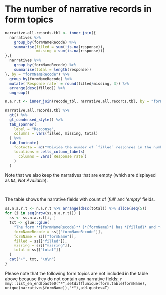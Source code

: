 # The number of narrative records in form topics {-}

```r
narrative.all.records.tbl <- inner_join({
  narratives %>% 
    group_by(formNameRecode) %>% 
    summarise(filled = sum(!is.na(response)),
              missing = sum(is.na(response)))
},{
  narratives %>% 
    group_by(formNameRecode) %>% 
    summarise(total = length(response))
}, by = "formNameRecode") %>%
  group_by(formNameRecode) %>% 
  mutate(`Response rate` = round(filled/missing, 3)) %>% 
  arrange(desc(filled)) %>% 
  ungroup()

n.a.r.t <- inner_join(recode_tbl, narrative.all.records.tbl, by = "formNameRecode")

narrative.all.records.tbl %>% 
  gt() %>% 
  gt_condensed_style() %>%
  tab_spanner(
    label = "Response",
    columns = vars(filled, missing, total)
  ) %>% 
  tab_footnote(
    footnote = md("*Divide the number of `filled` responses in the number of `missing` responses*"),
    locations = cells_column_labels(
      columns = vars(`Response rate`)
    )
  )
```

Note that we also keep the narratives that are empty (which are displayed as
`NA`, *Not Available*).

<br>

The table shows the narrative fields with count of *'full*' and '*empty*' fields.

```r
ss.n.a.r.t <- n.a.r.t %>% arrange(desc(total)) %>% slice(seq(5))
for (i in seq(nrow(ss.n.a.r.t))) {
  ss <- ss.n.a.r.t[i, ]
  txt <- glue::glue(
    "The form **{formNameRecode}** (*{formName}*) has *{filled}* and *{missing}* records in a total of *{total}* records.",
    formNameRecode = ss[["formNameRecode"]],
    formName = ss[["formName"]],
    filled = ss[["filled"]],
    missing = ss[["missing"]],
    total = ss[["total"]]
  )
  cat("+", txt, "\n\n")
}
```

Please note that the following form topics are not included in the table above
because they do not contain any narrative fields:
`r mmy::list_en_end(paste0("*",setdiff(unique(form.table$formName), unique(narratives$formName)),"*"),add.quotes=T)`

